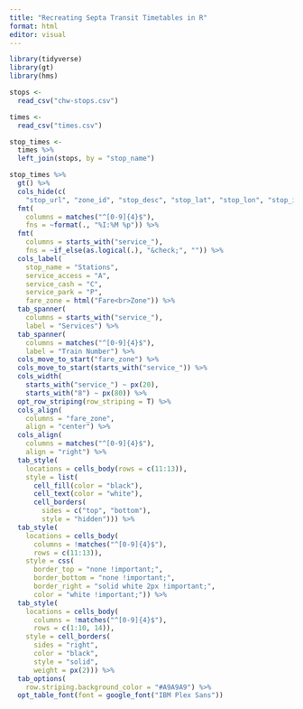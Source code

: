 ```yaml
---
title: "Recreating Septa Transit Timetables in R"
format: html
editor: visual
---
```


```r
library(tidyverse)
library(gt)
library(hms)
```

```r
stops <- 
  read_csv("chw-stops.csv")

times <-
  read_csv("times.csv")

stop_times <- 
  times %>%
  left_join(stops, by = "stop_name")

```

```r
stop_times %>%
  gt() %>%
  cols_hide(c(
    "stop_url", "zone_id", "stop_desc", "stop_lat", "stop_lon", "stop_id")) %>%
  fmt(
    columns = matches("^[0-9]{4}$"),
    fns = ~format(., "%I:%M %p")) %>%
  fmt(
    columns = starts_with("service_"),
    fns = ~if_else(as.logical(.), "&check;", "")) %>%
  cols_label(
    stop_name = "Stations",
    service_access = "A",
    service_cash = "C",
    service_park = "P",
    fare_zone = html("Fare<br>Zone")) %>%
  tab_spanner(
    columns = starts_with("service_"),
    label = "Services") %>%
  tab_spanner(
    columns = matches("^[0-9]{4}$"),
    label = "Train Number") %>%
  cols_move_to_start("fare_zone") %>%
  cols_move_to_start(starts_with("service_")) %>%
  cols_width(
    starts_with("service_") ~ px(20),
    starts_with("8") ~ px(80)) %>%
  opt_row_striping(row_striping = T) %>%
  cols_align(
    columns = "fare_zone",
    align = "center") %>%
  cols_align(
    columns = matches("^[0-9]{4}$"),
    align = "right") %>%
  tab_style(
    locations = cells_body(rows = c(11:13)),
    style = list(
      cell_fill(color = "black"), 
      cell_text(color = "white"),
      cell_borders(
        sides = c("top", "bottom"),
        style = "hidden"))) %>%
  tab_style(
    locations = cells_body(
      columns = !matches("^[0-9]{4}$"),
      rows = c(11:13)),
    style = css(
      border_top = "none !important;",
      border_bottom = "none !important;",
      border_right = "solid white 2px !important;",
      color = "white !important;")) %>%
  tab_style(
    locations = cells_body(
      columns = !matches("^[0-9]{4}$"),
      rows = c(1:10, 14)),
    style = cell_borders(
      sides = "right",
      color = "black",
      style = "solid",
      weight = px(2))) %>%
  tab_options(
    row.striping.background_color = "#A9A9A9") %>%
  opt_table_font(font = google_font("IBM Plex Sans"))
  

```
